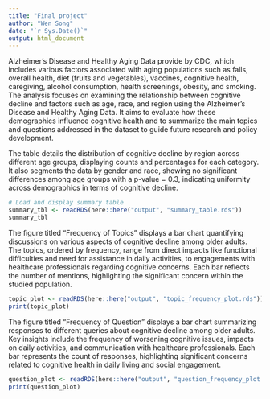 ```yaml
---
title: "Final project"
author: "Wen Song"
date: "`r Sys.Date()`"
output: html_document
---
```


Alzheimer's Disease and Healthy Aging Data provide by CDC, which includes various factors associated with aging populations such as falls, overall health, diet (fruits and vegetables), vaccines, cognitive health, caregiving, alcohol consumption, health screenings, obesity, and smoking. The analysis focuses on examining the relationship between cognitive decline and factors such as age, race, and region using the Alzheimer's Disease and Healthy Aging Data. It aims to evaluate how these demographics influence cognitive health and to summarize the main topics and questions addressed in the dataset to guide future research and policy development.





The table details the distribution of cognitive decline by region across different age groups, displaying counts and percentages for each category. It also segments the data by gender and race, showing no significant differences among age groups with a p-value = 0.3, indicating uniformity across demographics in terms of cognitive decline.


```r
# Load and display summary table
summary_tbl <- readRDS(here::here("output", "summary_table.rds"))
summary_tbl
```




The figure titled "Frequency of Topics" displays a bar chart quantifying discussions on various aspects of cognitive decline among older adults. The topics, ordered by frequency, range from direct impacts like functional difficulties and need for assistance in daily activities, to engagements with healthcare professionals regarding cognitive concerns. Each bar reflects the number of mentions, highlighting the significant concern within the studied population.




```r
topic_plot <- readRDS(here::here("output", "topic_frequency_plot.rds"))
print(topic_plot)

```




The figure titled "Frequency of Question" displays a bar chart summarizing responses to different queries about cognitive decline among older adults. Key insights include the frequency of worsening cognitive issues, impacts on daily activities, and communication with healthcare professionals. Each bar represents the count of responses, highlighting significant concerns related to cognitive health in daily living and social engagement.




```r
question_plot <- readRDS(here::here("output", "question_frequency_plot.rds"))
print(question_plot)
```


